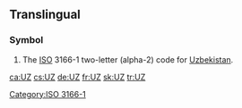 {{also|uz|.uz}}
==Translingual==

===Symbol===
{{head|mul|symbol}}
# The [[ISO]] 3166-1 two-letter (alpha-2) code for [[Uzbekistan]].

[[Category:ISO 3166-1]]

[[ca:UZ]]
[[cs:UZ]]
[[de:UZ]]
[[fr:UZ]]
[[sk:UZ]]
[[tr:UZ]]